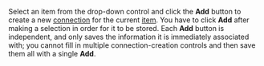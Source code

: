 <!-- Copyright (c)  2011  Glen E. Ivey
     Permission is granted to copy, distribute and/or modify this document
     under the terms of the GNU Free Documentation License, Version 1.3;
     with no Invariant Sections, no Front-Cover Texts, and no Back-Cover Texts.
     A copy of the license is in the file COPYING.DOCUMENTATION
  -->
Select an item from the drop-down control and click the '''Add''' button to create a new [http://wiki.wontology.org/wiki/help.php?title=Help:GlossaryAtoO#anchor_Connection connection] for the current [http://wiki.wontology.org/wiki/help.php?title=Help:GlossaryAtoO#anchor_Item item].  You have to click '''Add''' after making a selection in order for it to be stored.  Each '''Add''' button is independent, and only saves the information it is immediately associated with; you cannot fill in multiple connection-creation controls and then save them all with a single '''Add'''.
